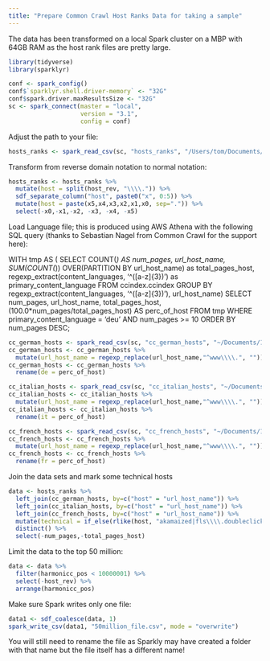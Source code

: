 ```yaml
---
title: "Prepare Common Crawl Host Ranks Data for taking a sample"
---
```


The data has been transformed on a local Spark cluster on a MBP with 64GB RAM as the host rank files are pretty large.

```r
library(tidyverse)
library(sparklyr)
```

```r
conf <- spark_config()
conf$`sparklyr.shell.driver-memory` <- "32G"
conf$spark.driver.maxResultsSize <- "32G"
sc <- spark_connect(master = "local", 
                    version = "3.1",
                    config = conf)

```

Adjust the path to your file:

```r
hosts_ranks <- spark_read_csv(sc, "hosts_ranks", "/Users/tom/Documents/10_Data/DissData/1/cc-main-2022-may-jun-aug-host-ranks.txt", delimiter = "\t")
```

Transform from reverse domain notation to normal notation:

```r
hosts_ranks <- hosts_ranks %>%
  mutate(host = split(host_rev, "\\\\.")) %>%
  sdf_separate_column("host", paste0("x", 0:5)) %>%
  mutate(host = paste(x5,x4,x3,x2,x1,x0, sep=".")) %>%
  select(-x0,-x1,-x2, -x3, -x4, -x5)
```

Load Language file; this is produced using AWS Athena with the following SQL query (thanks to Sebastian Nagel from Common Crawl for the support here):

WITH tmp AS (
SELECT COUNT(*) AS num_pages,
url_host_name,
SUM(COUNT(*)) OVER(PARTITION BY url_host_name) as total_pages_host,
regexp_extract(content_languages, '^([a-z]{3})') as
primary_content_language
FROM ccindex.ccindex
GROUP BY regexp_extract(content_languages, '^([a-z]{3})'),
url_host_name)
SELECT num_pages,
url_host_name,
total_pages_host,
(100.0*num_pages/total_pages_host) AS perc_of_host
FROM tmp
WHERE primary_content_language = 'deu'
AND num_pages >= 10
ORDER BY num_pages DESC;

```r
cc_german_hosts <- spark_read_csv(sc, "cc_german_hosts", "~/Documents/10_Data/DissData/1/german_hosts_with_probs.csv")
cc_german_hosts <- cc_german_hosts %>%
  mutate(url_host_name = regexp_replace(url_host_name,"^www\\\\.", ""))
cc_german_hosts <- cc_german_hosts %>%
  rename(de = perc_of_host)
```

```r
cc_italian_hosts <- spark_read_csv(sc, "cc_italian_hosts", "~/Documents/10_Data/DissData/1/cc_italian_hosts.csv")
cc_italian_hosts <- cc_italian_hosts %>%
  mutate(url_host_name = regexp_replace(url_host_name,"^www\\\\.", ""))
cc_italian_hosts <- cc_italian_hosts %>%
  rename(it = perc_of_host)
```

```r
cc_french_hosts <- spark_read_csv(sc, "cc_french_hosts", "~/Documents/10_Data/DissData/1/cc_french_hosts.csv")
cc_french_hosts <- cc_french_hosts %>%
  mutate(url_host_name = regexp_replace(url_host_name,"^www\\\\.", ""))
cc_french_hosts <- cc_french_hosts %>%
  rename(fr = perc_of_host)
```

Join the data sets and mark some technical hosts

```r
data <- hosts_ranks %>%
  left_join(cc_german_hosts, by=c("host" = "url_host_name")) %>%
  left_join(cc_italian_hosts, by=c("host" = "url_host_name")) %>%
  left_join(cc_french_hosts, by=c("host" = "url_host_name")) %>%
  mutate(technical = if_else(rlike(host, "akamaized|fls\\\\.doubleclick"), 1, 0)) %>%
  distinct() %>%
  select(-num_pages,-total_pages_host)
```

Limit the data to the top 50 million:

```r
data <- data %>%
  filter(harmonicc_pos < 10000001) %>%
  select(-host_rev) %>%
  arrange(harmonicc_pos)
```

Make sure Spark writes only one file:

```r
data1 <- sdf_coalesce(data, 1)
spark_write_csv(data1, "50million_file.csv", mode = "overwrite")
```

You will still need to rename the file as Sparkly may have created a folder with that name but the file itself has a different name!
